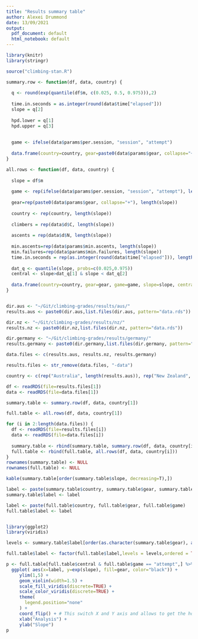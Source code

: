 ```yaml
---
title: "Results summary table"
author: Alexei Drummond
date: 13/09/2021
output:
  pdf_document: default
  html_notebook: default
---
```


```r
library(knitr)
library(stringr)

source("climbing-stan.R")

summary.row <- function(df, data, country) {
  
  q <- round(exp(quantile(df$m, c(0.025, 0.5, 0.975))),2)
  
  time.in.seconds = as.integer(round(data$time["elapsed"]))
  slope = q[2]
  
  hpd.lower = q[1]
  hpd.upper = q[3]
  
  
  game <- ifelse(data$params$per.session, "session", "attempt")
  
  data.frame(country=country, gear=paste0(data$params$gear, collapse="+"), climbers=data$d$C, ascents=data$d$N, slope=slope,hpd.lower=hpd.lower, hpd.upper=hpd.upper, min.ascents=data$params$min.ascents, min.failures=data$params$min.failures, game=game, time=time.in.seconds)
}

all.rows <- function(df, data, country) {
  
  slope = df$m
  
  game <- rep(ifelse(data$params$per.session, "session", "attempt"), length(slope))
  
  gear=rep(paste0(data$params$gear, collapse="+"), length(slope))
  
  country <- rep(country, length(slope))
  
  climbers = rep(data$d$C, length(slope))
  
  ascents = rep(data$d$N, length(slope))
  
  min.ascents=rep(data$params$min.ascents, length(slope))
  min.failures=rep(data$params$min.failures, length(slope))
  time.in.seconds = rep(as.integer(round(data$time["elapsed"])), length(slope))
  
  dat_q <- quantile(slope, probs=c(0.025,0.975))
  central <- slope>dat_q[1] & slope < dat_q[2]
  
  data.frame(country=country, gear=gear, game=game, slope=slope, central=central)
}



```

```r

dir.aus <- "~/Git/climbing-grades/results/aus/"
results.aus <- paste0(dir.aus,list.files(dir.aus, pattern="data.rds"))

dir.nz <- "~/Git/climbing-grades/results/nz/"
results.nz <- paste0(dir.nz,list.files(dir.nz, pattern="data.rds"))

dir.germany <- "~/Git/climbing-grades/results/germany/"
results.germany <- paste0(dir.germany,list.files(dir.germany, pattern="data.rds"))

```

```r

data.files <- c(results.aus, results.nz, results.germany)

results.files <- str_remove(data.files, "-data")

country <- c(rep("Australia", length(results.aus)), rep("New Zealand", length(results.nz)), rep("Germany", length(results.germany)))

df <- readRDS(file=results.files[1])
data <- readRDS(file=data.files[1])

summary.table <- summary.row(df, data, country[1])

full.table <- all.rows(df, data, country[1])

for (i in 2:length(data.files)) {
  df <- readRDS(file=results.files[i])
  data <- readRDS(file=data.files[i])
  
  summary.table <- rbind(summary.table, summary.row(df, data, country[i]))
  full.table <- rbind(full.table, all.rows(df, data, country[i]))
}
rownames(summary.table) <- NULL
rownames(full.table) <- NULL

kable(summary.table[order(summary.table$slope, decreasing=T),])

```
```r

label <- paste(summary.table$country, summary.table$gear, summary.table$game)
summary.table$label <- label

label <- paste(full.table$country, full.table$gear, full.table$game)
full.table$label <- label


library(ggplot2)
library(viridis)

levels <- summary.table$label[order(as.character(summary.table$gear), as.character(summary.table$country), summary.table$game)]

full.table$label <- factor(full.table$label,levels = levels,ordered = TRUE)

p <- full.table[full.table$central & full.table$game == "attempt",] %>%
  ggplot( aes(x=label, y=exp(slope), fill=gear, color="black")) +
     ylim(1,5) + 
     geom_violin(width=1.5) +
     scale_fill_viridis(discrete=TRUE) +
     scale_color_viridis(discrete=TRUE) +
     theme(
       legend.position="none"
     ) +
     coord_flip() + # This switch X and Y axis and allows to get the horizontal version
     xlab("Analysis") +
     ylab("Slope")
p
```
